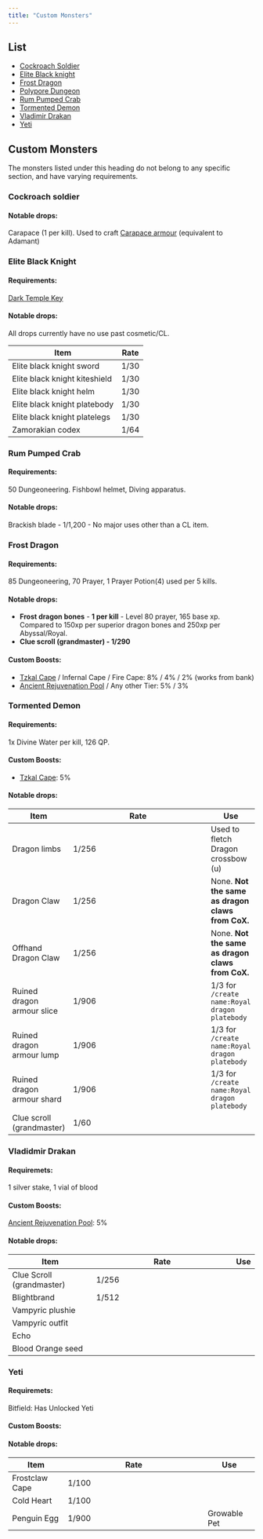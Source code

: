```yaml
---
title: "Custom Monsters"
---
```

## List

* [Cockroach Soldier](./#cockroach-soldier)
* [Elite Black knight](./#elite-black-knight)
* [Frost Dragon](./#frost-dragon)
* [Polypore Dungeon](polypore-dungeon.md)
* [Rum Pumped Crab](./#rum-pumped-crab)
* [Tormented Demon](./#tormented-demon)
* [Vladimir Drakan](./#vladidmir-drakan)
* [Yeti](./#yeti)

## Custom Monsters

The monsters listed under this heading do not belong to any specific section, and have varying requirements.

### **Cockroach soldier**

#### Notable drops:

Carapace (1 per kill). Used to craft [Carapace armour](../../skills/crafting.md#custom-content-and-boosts) (equivalent to Adamant)

### Elite Black Knight

#### Requirements:

[Dark Temple Key](../../skills/thieving.md#custom-content-and-boosts)

#### Notable drops:

All drops currently have no use past cosmetic/CL.

| Item                          | Rate |
| ----------------------------- | ---- |
| Elite black knight sword      | 1/30 |
| Elite black knight kiteshield | 1/30 |
| Elite black knight helm       | 1/30 |
| Elite black knight platebody  | 1/30 |
| Elite black knight platelegs  | 1/30 |
| Zamorakian codex              | 1/64 |

### **Rum Pumped Crab**

#### Requirements:

50 Dungeoneering. Fishbowl helmet, Diving apparatus.

#### Notable drops:

Brackish blade - 1/1,200 - No major uses other than a CL item.

### Frost Dragon

#### Requirements:

85 Dungeoneering, 70 Prayer, 1 Prayer Potion(4) used per 5 kills.

#### Notable drops:

* **Frost dragon bones** - **1 per kill** - Level 80 prayer,  165 base xp. Compared to 150xp per superior dragon bones and 250xp per Abyssal/Royal.
* **Clue scroll (grandmaster) - 1/290**

#### Custom Boosts:

* [Tzkal Cape](https://bso-wiki.oldschool.gg/minigames/emerged-zuk-inferno) / Infernal Cape / Fire Cape: 8% / 4% / 2% (works from bank)
* [Ancient Rejuvenation Pool](https://bso-wiki.oldschool.gg/skills/construction) / Any other Tier: 5% / 3%

### Tormented Demon

#### Requirements:

1x Divine Water per kill, 126 QP.

#### Custom Boosts:

* [Tzkal Cape](https://bso-wiki.oldschool.gg/minigames/emerged-zuk-inferno): 5%

#### Notable drops:

<table><thead><tr><th>Item</th><th width="270">Rate</th><th>Use</th></tr></thead><tbody><tr><td>Dragon limbs</td><td>1/256</td><td>Used to fletch Dragon crossbow (u)</td></tr><tr><td>Dragon Claw</td><td>1/256</td><td>None. <strong>Not the same as dragon claws from CoX.</strong></td></tr><tr><td>Offhand Dragon Claw</td><td>1/256</td><td>None. <strong>Not the same as dragon claws from CoX.</strong></td></tr><tr><td>Ruined dragon armour slice</td><td>1/906</td><td>1/3 for <code>/create name:Royal dragon platebody</code></td></tr><tr><td>Ruined dragon armour lump</td><td>1/906</td><td>1/3 for <code>/create name:Royal dragon platebody</code></td></tr><tr><td>Ruined dragon armour shard</td><td>1/906</td><td>1/3 for <code>/create name:Royal dragon platebody</code></td></tr><tr><td>Clue scroll (grandmaster)</td><td>1/60</td><td></td></tr></tbody></table>

### Vladidmir Drakan

#### Requiremets:

1 silver stake, 1 vial of blood

#### Custom Boosts:

[Ancient Rejuvenation Pool](https://bso-wiki.oldschool.gg/skills/construction): 5%

#### Notable drops:

<table><thead><tr><th>Item</th><th width="270">Rate</th><th>Use</th></tr></thead><tbody><tr><td>Clue Scroll (grandmaster)</td><td>1/256</td><td></td></tr><tr><td>Blightbrand</td><td>1/512</td><td></td></tr><tr><td>Vampyric plushie</td><td></td><td></td></tr><tr><td>Vampyric outfit</td><td></td><td></td></tr><tr><td>Echo</td><td></td><td></td></tr><tr><td>Blood Orange seed</td><td></td><td></td></tr></tbody></table>

### Yeti

#### Requiremets:

Bitfield: Has Unlocked Yeti

#### Custom Boosts:

#### Notable drops:

<table><thead><tr><th>Item</th><th width="270">Rate</th><th>Use</th></tr></thead><tbody><tr><td>Frostclaw Cape</td><td>1/100</td><td></td></tr><tr><td>Cold Heart</td><td>1/100</td><td></td></tr><tr><td>Penguin Egg</td><td>1/900</td><td>Growable Pet</td></tr></tbody></table>
